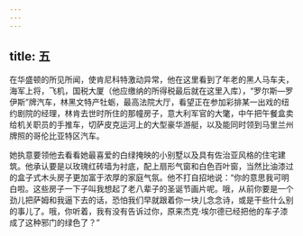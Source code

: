```yaml
---
---
---
```

title: 五
---




在华盛顿的所见所闻，使肯尼科特激动异常，他在这里看到了年老的黑人马车夫，海军上将，飞机，国税大厦（他应缴纳的所得税最后就在这里入库），“罗尔斯—罗伊斯”牌汽车，林黑文特产牡蛎，最高法院大厅，看望正在参加彩排某一出戏的纽约剧院的经理，林肯去世时所住的那幢房子，意大利军官的大氅，中午把午餐盒卖给机关职员的手推车，切萨皮克运河上的大型豪华游艇，以及能同时领到马里兰州牌照的哥伦比亚特区汽车。

她执意要领他去看看她最喜爱的白绿掩映的小别墅以及具有佐治亚风格的住宅建筑。他承认要是以玫瑰红砖墙为衬底，配上扇形气窗和白色百叶窗，当然比油漆过的盒子式木头房子更加富于浓厚的家庭气氛。他不打自招地说：“你的意思我可明白啦。这些房子一下子叫我想起了老八辈子的圣诞节画片呢。哦，从前你要是一个劲儿把萨姆和我逼下去的话，恐怕我们早就跟着你一块儿念念诗，或是干些什么别的事儿了。哦，你听着，我有没有告诉过你，原来杰克·埃尔德已经把他的车子漆成了这种邪门的绿色了？”